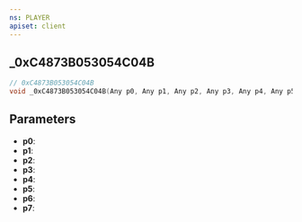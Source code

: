 ```yaml
---
ns: PLAYER
apiset: client
---
```

## _0xC4873B053054C04B

```c
// 0xC4873B053054C04B
void _0xC4873B053054C04B(Any p0, Any p1, Any p2, Any p3, Any p4, Any p5, Any p6, Any p7);
```


## Parameters
* **p0**:
* **p1**:
* **p2**:
* **p3**:
* **p4**:
* **p5**:
* **p6**:
* **p7**: